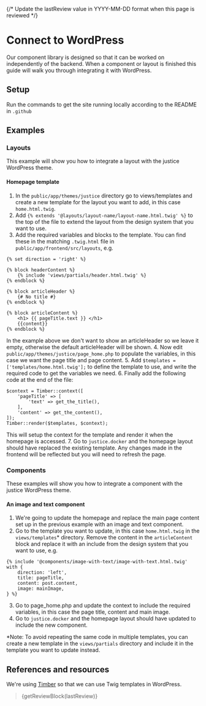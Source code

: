 
{/* Update the lastReview value in YYYY-MM-DD format when this page is reviewed */}

<Meta title="Development/Connect a component to WordPress" />

# Connect to WordPress

Our component library is designed so that it can be worked on independently of the backend. When a component or layout
is finished this guide will walk you through integrating it with WordPress.

## Setup

Run the commands to get the site running locally according to the README in `.github`

## Examples

### Layouts
This example will show you how to integrate a layout with the justice WordPress theme.

#### Homepage template

1. In the `public/app/themes/justice` directory go to views/templates and create a new template for the layout you want
to add, in this case `home.html.twig`.
2. Add `{% extends '@layouts/layout-name/layout-name.html.twig' %}` to the top of the file to extend the layout from the
 design system that you want to use.
3. Add the required variables and blocks to the template. You can find these in the matching `.twig.html` file in
`public/app/frontend/src/layouts`, e.g.
```
{% set direction = 'right' %}

{% block headerContent %}
    {% include 'views/partials/header.html.twig' %}
{% endblock %}

{% block articleHeader %}
    {# No title #}
{% endblock %}

{% block articleContent %}
    <h1> {{ pageTitle.text }} </h1>
    {{content}}
{% endblock %}
```
In the example above we don't want to show an articleHeader so we leave it empty, otherwise the default articleHeader
will be shown.
4. Now edit `public/app/themes/justice/page_home.php` to populate the variables, in this case we want the page title and
 page content.
5. Add `$templates = ['templates/home.html.twig'];` to define the template to use, and write the required code to get
the variables we need.
6. Finally add the following code at the end of the file:
```
$context = Timber::context([
    'pageTitle' => [
        'text' => get_the_title(),
    ],
    'content' => get_the_content(),
]);
Timber::render($templates, $context);
```
This will setup the context for the template and render it when the homepage is accessed.
7. Go to `justice.docker` and the homepage layout should have replaced the existing template. Any changes made in
   the frontend will be reflected but you will need to refresh the page.

### Components
These examples will show you how to integrate a component with the justice WordPress theme.

#### An image and text component

1. We're going to update the homepage and replace the main page content set up in the previous example with an image and
 text component.
2. Go to the template you want to update, in this case `home.html.twig` in the `views/templates`* directory.  Remove the content in the `articleContent` block and replace it with an include from the design system that you want to use, e.g.
```
{% include '@components/image-with-text/image-with-text.html.twig' with {
    direction: 'left',
    title: pageTitle,
    content: post.content,
    image: mainImage,
} %}
````
3. Go to page_home.php and update the context to include the required variables, in this case the page title, content and
 main image.
4. Go to `justice.docker` and the homepage layout should have updated to include the new component.

*Note: To avoid repeating the same code in multiple templates, you can create a new template in the `views/partials` directory and include it in the template you want to update instead.


## References and resources
We're using [Timber](https://timber.github.io/docs/v2/) so that we can use Twig templates in WordPress.

> {getReviewBlock(lastReview)}